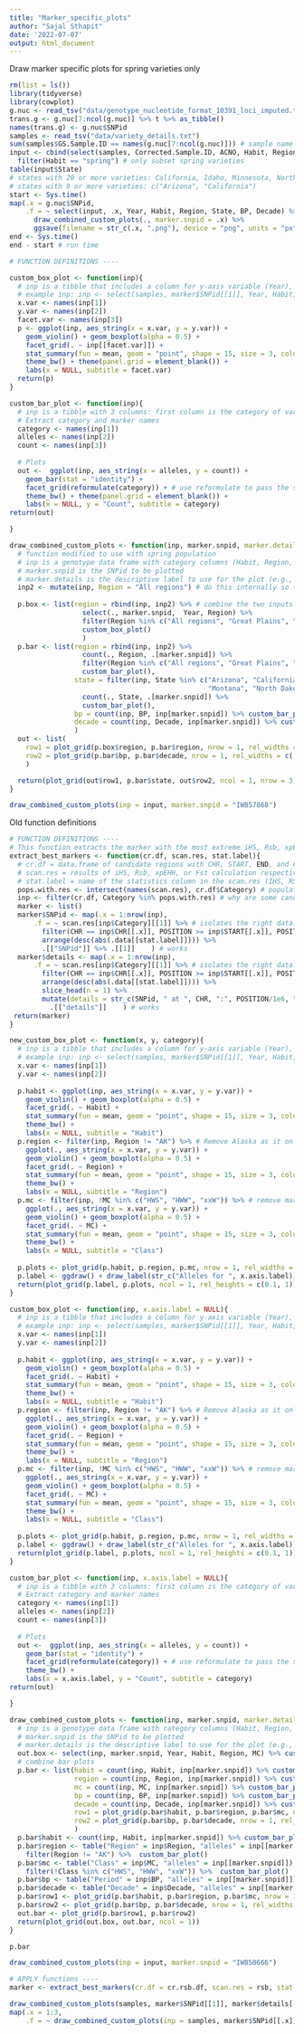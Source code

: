 ```yaml
---
title: "Marker_specific_plots"
author: "Sajal Sthapit"
date: '2022-07-07'
output: html_document
---
```

Draw marker specific plots for spring varieties only
```r
rm(list = ls())
library(tidyverse)
library(cowplot)
g.nuc <- read_tsv("data/genotype_nucleotide_format_10391_loci_imputed.txt")
trans.g <- g.nuc[7:ncol(g.nuc)] %>% t %>% as_tibble()
names(trans.g) <- g.nuc$SNPid
samples <- read_tsv("data/variety_details.txt")
sum(samples$GS.Sample.ID == names(g.nuc[7:ncol(g.nuc)])) # sample name orders match
input <- cbind(select(samples, Corrected.Sample.ID, ACNO, Habit, Region, State, Year, MC, Decade, BP), trans.g) %>% 
  filter(Habit == "spring") # only subset spring varieties
table(input$State)
# states with 20 or more varieties: California, Idaho, Minnesota, North Dakota, Washington
# states with 9 or more varieties: c("Arizona", "California")
start <- Sys.time()
map(.x = g.nuc$SNPid,
    .f = ~ select(input, .x, Year, Habit, Region, State, BP, Decade) %>% 
      draw_combined_custom_plots(., marker.snpid = .x) %>% 
      ggsave(filename = str_c(.x, ".png"), device = "png", units = "px", width = 3000, height = 2000))
end <- Sys.time()
end - start # run time

# FUNCTION DEFINITIONS ----

custom_box_plot <- function(inp){
  # inp is a tibble that includes a column for y-axis variable (Year), x-axis variable (selected marker), and category variable columns for faceting
  # example inp: inp <- select(samples, marker$SNPid[[1]], Year, Habit, Region, MC)
  x.var <- names(inp[1])
  y.var <- names(inp[2])
  facet.var <- names(inp[3])
  p <- ggplot(inp, aes_string(x = x.var, y = y.var)) +
    geom_violin() + geom_boxplot(alpha = 0.5) +
    facet_grid(. ~ inp[[facet.var]]) +
    stat_summary(fun = mean, geom = "point", shape = 15, size = 3, color = "black") +
    theme_bw() + theme(panel.grid = element_blank()) +
    labs(x = NULL, subtitle = facet.var)
  return(p)
}

custom_bar_plot <- function(inp){
  # inp is a tibble with 3 columns: first column is the category of variety, second column is the allelic state for the marker (column name), third column is the count n: e.g., Habit | IWB653314 | n. This table is generated by count(input, Habit, IWB57868)
  # Extract category and marker names
  category <- names(inp[1])
  alleles <- names(inp[2])
  count <- names(inp[3])
  
  # Plots
  out <-  ggplot(inp, aes_string(x = alleles, y = count)) +  
    geom_bar(stat = "identity") +
    facet_grid(reformulate(category)) + # use reformulate to pass the string in category as ~ variable
    theme_bw() + theme(panel.grid = element_blank()) +
    labs(x = NULL, y = "Count", subtitle = category)
return(out)

}

draw_combined_custom_plots <- function(inp, marker.snpid, marker.details = marker.snpid){
  # function modified to use with spring population
  # inp is a genotype data frame with category columns (Habit, Region, etc.) and all the markers as columns
  # marker.snpid is the SNPid to be plotted
  # marker.details is the descriptive label to use for the plot (e.g., "IWB61100 at 1A:482 MBp")
  inp2 <- mutate(inp, Region = "All regions") # do this internally so that only one dataframe is given to the function.
  
  p.box <- list(region = rbind(inp, inp2) %>% # combine the two inputs
                  select(., marker.snpid,  Year, Region) %>% 
                  filter(Region %in% c("All regions", "Great Plains", "Northern", "Pacific", "PNW")) %>% 
                  custom_box_plot()
                  )
  p.bar <- list(region = rbind(inp, inp2) %>% 
                  count(., Region, .[marker.snpid]) %>% 
                  filter(Region %in% c("All regions", "Great Plains", "Northern", "Pacific", "PNW")) %>% 
                  custom_bar_plot(),
                state = filter(inp, State %in% c("Arizona", "California", "Colorado", "Idaho", "Minnesota", 
                                                 "Montana", "North Dakota", "Oregon", "South Dakota", "Washington")) %>% 
                  count(., State, .[marker.snpid]) %>% 
                  custom_bar_plot(),
                bp = count(inp, BP, inp[marker.snpid]) %>% custom_bar_plot(),
                decade = count(inp, Decade, inp[marker.snpid]) %>% custom_bar_plot()
                )
  out <- list(
    row1 = plot_grid(p.box$region, p.bar$region, nrow = 1, rel_widths = c(1, 1)),
    row2 = plot_grid(p.bar$bp, p.bar$decade, nrow = 1, rel_widths = c(.3, 1))
    )

  return(plot_grid(out$row1, p.bar$state, out$row2, ncol = 1, nrow = 3))
}

draw_combined_custom_plots(inp = input, marker.snpid = "IWB57868")

```

Old function definitions
```r
# FUNCTION DEFINITIONS ----
# This function extracts the marker with the most extreme iHS, Rsb, xpEHH, or Fst value from each candidate region. The list output generated can then be used as input to generate the custom bar plots.
extract_best_markers <- function(cr.df, scan.res, stat.label){ 
  # cr.df = data.frame of candidate regions with CHR, START, END, and Category columns.
  # scan.res = results of iHS, Rsb, xpEHH, or Fst calculation respectively.
  # stat.label = name of the statistics column in the scan.res (IHS, RSB, or XPEHH). Note that the Fst values for fst.scan.res is also stored in the column names RSB to be compatible for the rehh::calc_candidate_regions function.
  pops.with.res <- intersect(names(scan.res), cr.df$Category) # populations that returned candidate regions
  inp <- filter(cr.df, Category %in% pops.with.res) # why are some candidate regions not in the ihs object? The should match.
  marker <- list()
  marker$SNPid <- map(.x = 1:nrow(inp), 
      .f = ~ scan.res[inp$Category][[1]] %>% # isolates the right data.frame with the population-specific scan results
        filter(CHR == inp$CHR[[.x]], POSITION >= inp$START[[.x]], POSITION <= inp$END[[.x]]) %>% 
        arrange(desc(abs(.data[[stat.label]]))) %>% 
        .[["SNPid"]] %>% .[[1]]    ) # works
  marker$details <- map(.x = 1:nrow(inp), 
      .f = ~ scan.res[inp$Category][[1]] %>% # isolates the right data.frame with the population-specific scan results
        filter(CHR == inp$CHR[[.x]], POSITION >= inp$START[[.x]], POSITION <= inp$END[[.x]]) %>% 
        arrange(desc(abs(.data[[stat.label]]))) %>% 
        slice_head(n = 1) %>% 
        mutate(details = str_c(SNPid, " at ", CHR, ":", POSITION/1e6, " MBp")) %>% 
          .[["details"]]    ) # works
 return(marker) 
}

new_custom_box_plot <- function(x, y, category){
  # inp is a tibble that includes a column for y-axis variable (Year), x-axis variable (selected marker), and category variable columns for faceting
  # example inp: inp <- select(samples, marker$SNPid[[1]], Year, Habit, Region, MC)
  x.var <- names(inp[1])
  y.var <- names(inp[2])
  
  p.habit <- ggplot(inp, aes_string(x = x.var, y = y.var)) +
    geom_violin() + geom_boxplot(alpha = 0.5) +
    facet_grid(. ~ Habit) +
    stat_summary(fun = mean, geom = "point", shape = 15, size = 3, color = "black") +
    theme_bw() +
    labs(x = NULL, subtitle = "Habit")
  p.region <- filter(inp, Region != "AK") %>% # Remove Alaska as it only has 4 varieties
    ggplot(., aes_string(x = x.var, y = y.var)) +
    geom_violin() + geom_boxplot(alpha = 0.5) +
    facet_grid(. ~ Region) +
    stat_summary(fun = mean, geom = "point", shape = 15, size = 3, color = "black") +
    theme_bw() +
    labs(x = NULL, subtitle = "Region")
  p.mc <- filter(inp, !MC %in% c("HWS", "HWW", "xxW")) %>% # remove market classes with few varieties
    ggplot(., aes_string(x = x.var, y = y.var)) +
    geom_violin() + geom_boxplot(alpha = 0.5) +
    facet_grid(. ~ MC) +
    stat_summary(fun = mean, geom = "point", shape = 15, size = 3, color = "black") +
    theme_bw() +
    labs(x = NULL, subtitle = "Class")
  
  p.plots <- plot_grid(p.habit, p.region, p.mc, nrow = 1, rel_widths = c(.5, 1, 1))
  p.label <- ggdraw() + draw_label(str_c("Alleles for ", x.axis.label))
  return(plot_grid(p.label, p.plots, ncol = 1, rel_heights = c(0.1, 1)))
}

custom_box_plot <- function(inp, x.axis.label = NULL){
  # inp is a tibble that includes a column for y-axis variable (Year), x-axis variable (selected marker), and category variable columns for faceting
  # example inp: inp <- select(samples, marker$SNPid[[1]], Year, Habit, Region, MC)
  x.var <- names(inp[1])
  y.var <- names(inp[2])
  
  p.habit <- ggplot(inp, aes_string(x = x.var, y = y.var)) +
    geom_violin() + geom_boxplot(alpha = 0.5) +
    facet_grid(. ~ Habit) +
    stat_summary(fun = mean, geom = "point", shape = 15, size = 3, color = "black") +
    theme_bw() +
    labs(x = NULL, subtitle = "Habit")
  p.region <- filter(inp, Region != "AK") %>% # Remove Alaska as it only has 4 varieties
    ggplot(., aes_string(x = x.var, y = y.var)) +
    geom_violin() + geom_boxplot(alpha = 0.5) +
    facet_grid(. ~ Region) +
    stat_summary(fun = mean, geom = "point", shape = 15, size = 3, color = "black") +
    theme_bw() +
    labs(x = NULL, subtitle = "Region")
  p.mc <- filter(inp, !MC %in% c("HWS", "HWW", "xxW")) %>% # remove market classes with few varieties
    ggplot(., aes_string(x = x.var, y = y.var)) +
    geom_violin() + geom_boxplot(alpha = 0.5) +
    facet_grid(. ~ MC) +
    stat_summary(fun = mean, geom = "point", shape = 15, size = 3, color = "black") +
    theme_bw() +
    labs(x = NULL, subtitle = "Class")
  
  p.plots <- plot_grid(p.habit, p.region, p.mc, nrow = 1, rel_widths = c(.5, 1, 1))
  p.label <- ggdraw() + draw_label(str_c("Alleles for ", x.axis.label))
  return(plot_grid(p.label, p.plots, ncol = 1, rel_heights = c(0.1, 1)))
}

custom_bar_plot <- function(inp, x.axis.label = NULL){
  # inp is a tibble with 3 columns: first column is the category of variety, second column is the allelic state for the marker (column name), third column is the count n: e.g., Habit | IWB653314 | n. This table is generated by count(input, Habit, IWB57868)
  # Extract category and marker names
  category <- names(inp[1])
  alleles <- names(inp[2])
  count <- names(inp[3])
  
  # Plots
  out <-  ggplot(inp, aes_string(x = alleles, y = count)) +  
    geom_bar(stat = "identity") +
    facet_grid(reformulate(category)) + # use reformulate to pass the string in category as ~ variable
    theme_bw() +
    labs(x = x.axis.label, y = "Count", subtitle = category)
return(out)

}

draw_combined_custom_plots <- function(inp, marker.snpid, marker.details = marker.snpid){
  # inp is a genotype data frame with category columns (Habit, Region, etc.) and all the markers as columns
  # marker.snpid is the SNPid to be plotted
  # marker.details is the descriptive label to use for the plot (e.g., "IWB61100 at 1A:482 MBp")
  out.box <- select(inp, marker.snpid, Year, Habit, Region, MC) %>% custom_box_plot(., marker.details)
  # combine bar plots
  p.bar <- list(habit = count(inp, Habit, inp[marker.snpid]) %>% custom_bar_plot(),
                region = count(inp, Region, inp[marker.snpid]) %>% custom_bar_plot(),
                mc = count(inp, MC, inp[marker.snpid]) %>% custom_bar_plot(),
                bp = count(inp, BP, inp[marker.snpid]) %>% custom_bar_plot(),
                decade = count(inp, Decade, inp[marker.snpid]) %>% custom_bar_plot(),
                row1 = plot_grid(p.bar$habit, p.bar$region, p.bar$mc, nrow = 1, rel_widths = c(.4, 1, 1)),
                row2 = plot_grid(p.bar$bp, p.bar$decade, nrow = 1, rel_widths = c(.3, 1))
                )
  p.bar$habit <- count(inp, Habit, inp[marker.snpid]) %>% custom_bar_plot()
  p.bar$region <- table("Region" = inp$Region, "alleles" = inp[[marker.snpid]]) %>% as_tibble %>% 
    filter(Region != "AK") %>%  custom_bar_plot()
  p.bar$mc <- table("Class" = inp$MC, "alleles" = inp[[marker.snpid]]) %>% as_tibble %>% 
    filter(!Class %in% c("HWS", "HWW", "xxW")) %>%  custom_bar_plot()
  p.bar$bp <- table("Period" = inp$BP, "alleles" = inp[[marker.snpid]]) %>% as_tibble %>% custom_bar_plot()
  p.bar$decade <- table("Decade" = inp$Decade, "alleles" = inp[[marker.snpid]]) %>% as_tibble %>% custom_bar_plot()
  p.bar$row1 <- plot_grid(p.bar$habit, p.bar$region, p.bar$mc, nrow = 1, rel_widths = c(.4, 1, 1))
  p.bar$row2 <- plot_grid(p.bar$bp, p.bar$decade, nrow = 1, rel_widths = c(.3, 1))
  out.bar <- plot_grid(p.bar$row1, p.bar$row2)
  return(plot_grid(out.box, out.bar, ncol = 1))
}

p.bar

draw_combined_custom_plots(inp = input, marker.snpid = "IWB50666")

# APPLY functions ----
marker <- extract_best_markers(cr.df = cr.rsb.df, scan.res = rsb, stat.label = "RSB")

draw_combined_custom_plots(samples, marker$SNPid[[1]], marker$details[[1]])
map(.x = 1:3,
    .f = ~ draw_combined_custom_plots(inp = samples, marker$SNPid[[.x]], marker$details[[.x]]))
```